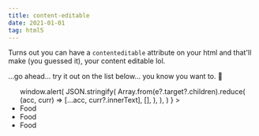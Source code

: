 ```yaml
---
title: content-editable
date: 2021-01-01
tag: html5
---
```


Turns out you can have a `contenteditable` attribute on your html and that'll
make (you guessed it), your content editable lol.

...go ahead... try it out on the list below... you know you want to. 🤪

<ul
  contentEditable={true}
  suppressContentEditableWarning={true}
  onBlur={e =>
    window.alert(
      JSON.stringify(
        Array.from(e?.target?.children).reduce(
          (acc, curr) => [...acc, curr?.innerText],
          [],
        ),
      ),
    )
  }
>
  <li>Food</li>
  <li>Food</li>
  <li>Food</li>
</ul>
